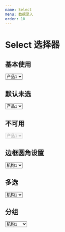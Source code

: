 ```yaml
---
name: Select
menu: 数据录入
order: 10
---
```



# Select 选择器

## 基本使用

<Playground>
  <Select defaultValue="1">
    <Option value="1">产品1</Option>
    <Option value="2">产品2</Option>
  </Select>
</Playground>

## 默认未选

<Playground>
  <Select placeholder="请选择所属机构">
    <Option value="1">产品1</Option>
    <Option value="2">产品2</Option>
  </Select>
</Playground>

## 不可用

<Playground>
  <Select defaultValue="1" disabled>
    <Option value="1">产品1</Option>
    <Option value="2">产品2</Option>
  </Select>
</Playground>

## 边框圆角设置

<Playground>
  <Select defaultValue="1" placeholder="请选择所属机构" borderRadius="0px">
    <Option value="1">机构1</Option>
    <Option value="2">机构2</Option>
  </Select>
</Playground>

## 多选

<Playground>
  <Select mode="multiple" defaultValue={['1', '2']} placeholder="请选择所属机构" borderRadius="0px">
    <Option value="1">机构1</Option>
    <Option value="2">机构2</Option>
    <Option value="3">机构3</Option>
    <Option value="4">机构4</Option>
  </Select>
</Playground>

## 分组

<Playground>
  <Select defaultValue="1" placeholder="请选择所属机构" borderRadius="0px">
    <OptGroup label="机构">
      <Option value="1">机构1</Option>
      <Option value="2">机构2</Option>
    </OptGroup>
    <OptGroup label="组织">
      <Option value="3">组织1</Option>
      <Option value="4">组织2</Option>
    </OptGroup>
  </Select>
</Playground>
